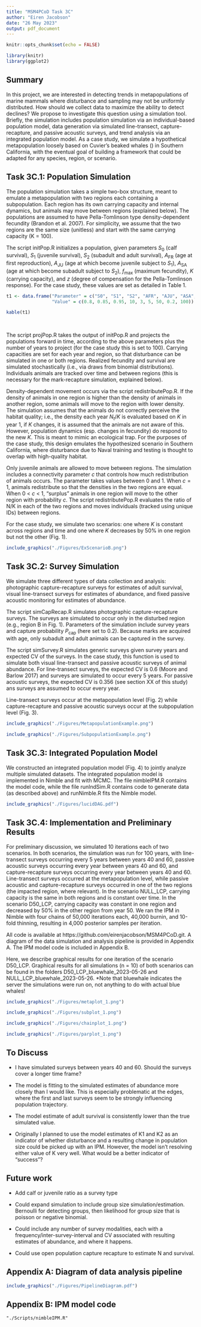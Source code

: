 ```yaml
---
title: "MSM4PCoD Task 3C"
author: "Eiren Jacobson"
date: "26 May 2023"
output: pdf_document
---
```


```r
knitr::opts_chunk$set(echo = FALSE)

library(knitr)
library(ggplot2)
```

## Summary

In this project, we are interested in detecting trends in metapopulations of marine mammals where disturbance and sampling may not be uniformly distributed. How should we collect data to maximize the ability to detect declines? We propose to investigate this question using a simulation tool. Briefly, the simulation includes population simulation via an individual-based population model, data generation via simulated line-transect, capture-recapture, and passive acoustic surveys, and trend analysis via an integrated population model. As a case study, we simulate a hypothetical metapopulation loosely based on Cuvier's beaked whales (\textit{Ziphius cavirostris}) in Southern California, with the eventual goal of building a framework that could be adapted for any species, region, or scenario.

\newpage

## Task 3C.1: Population Simulation

The population simulation takes a simple two-box structure, meant to emulate a metapopulation with two regions each containing a subpopulation. Each region has its own carrying capacity and internal dynamics, but animals may move between regions (explained below). The populations are assumed to have Pella-Tomlinson type density-dependent fecundity (Brandon et al. 2007). For simplicity, we assume that the two regions are the same size (unitless) and start with the same carrying capacity (K = 100).

The script initPop.R initializes a population, given parameters $S_0$ (calf survival), $S_1$ (juvenile survival), $S_2$ (subadult and adult survival), $A_\text{FR}$ (age at first reproduction), $A_\text{JU}$ (age at which become juvenile subject to $S_1$), $A_\text{SA}$ (age at which become subadult subject to $S_2$), $f_{\text{max}}$ (maximum fecundity), $K$ (carrying capacity), and $z$ (degree of compensation for the Pella-Tomlinson response). For the case study, these values are set as detailed in Table 1. 

```r

t1 <- data.frame("Parameter" = c("S0", "S1", "S2", "AFR", "AJU", "ASA", "AMAX", "fmax", "K"),
                 "Value" = c(0.8, 0.85, 0.95, 10, 3, 5, 50, 0.2, 100))

kable(t1)
                 
                
```

The script projPop.R takes the output of initPop.R and projects the populations forward in time, according to the above parameters plus the number of years to project (for the case study this is set to 100). Carrying capacities are set for each year and region, so that disturbance can be simulated in one or both regions. Realized fecundity and survival are simulated stochastically (i.e., via draws from binomial distributions). Individuals animals are tracked over time and between regions (this is necessary for the mark-recapture simulation, explained below).

Density-dependent movement occurs via the script redistributePop.R. If the density of animals in one region is higher than the density of animals in another region, some animals will move to the region with lower density. The simulation assumes that the animals do not correctly perceive the habitat quality; i.e., the density each year ${N_t}/K$ is evaluated based on $K$ in year 1, if $K$ changes, it is assumed that the animals are not aware of this. However, population dynamics (esp. changes in fecundity) do respond to the new $K$. This is meant to mimic an ecological trap. For the purposes of the case study, this design emulates the hypothesized scenario in Southern California, where disturbance due to Naval training and testing is thought to overlap with high-quality habitat. 

Only juvenile animals are allowed to move between regions. The simulation includes a connectivity parameter $c$ that controls how much redistribution of animals occurs. The parameter takes values between 0 and 1. When $c = 1$, animals redistribute so that the densities in the two regions are equal. When 0 < $c$ < 1, "surplus" animals in one region will move to the other region with probability $c$. The script redistributePop.R evaluates the ratio of N/K in each of the two regions and moves individuals (tracked using unique IDs) between regions. 

For the case study, we simulate two scenarios: one where $K$ is constant across regions and time and one where $K$ decreases by 50\% in one region but not the other (Fig. 1).

```r

include_graphics("./Figures/ExScenarioB.png")

```

\newpage

## Task 3C.2: Survey Simulation

We simulate three different types of data collection and analysis: photographic capture-recapture surveys for estimates of adult survival, visual line-transect surveys for estimates of abundance, and fixed passive acoustic monitoring for estimates of abundance. 

The script simCapRecap.R simulates photographic capture-recapture surveys. The surveys are simulated to occur only in the disturbed region (e.g., region B in Fig. 1). Parameters of the simulation include survey years and capture probability $P_\text{cap}$ (here set to 0.2). Because marks are acquired with age, only subadult and adult animals can be captured in the survey.

The script simSurvey.R simulates generic surveys given survey years and expected CV of the surveys. In the case study, this function is used to simulate both visual line-transect and passive acoustic surveys of animal abundance. For line-transect surveys, the expected CV is 0.6 (Moore and Barlow 2017) and surveys are simulated to occur every 5 years. For passive acoustic surveys, the expected CV is 0.356 (see section XX of this study) ans surveys are assumed to occur every year. 

Line-transect surveys occur at the metapopulation level (Fig. 2) while capture-recapture and passive acoustic surveys occur at the subpopulation level (Fig. 3).

```r

include_graphics("./Figures/MetapopulationExample.png")


```

```r

include_graphics("./Figures/SubpopulationExample.png")


```

\newpage

## Task 3C.3: Integrated Population Model 

We constructed an integrated population model (Fig. 4) to jointly analyze multiple simulated datasets. The integrated population model is implemented in Nimble and fit with MCMC. The file nimbleIPM.R contains the model code, while the file runIndSim.R contains code to generate data (as described above) and runNimble.R fits the Nimble model.

```r

include_graphics("./Figures/lucidDAG.pdf")

```

\newpage

## Task 3C.4: Implementation and Preliminary Results

For preliminary discussion, we simulated 10 iterations each of two scenarios. In both scenarios, the simulation was run for 100 years, with line-transect surveys occurring every 5 years between years 40 and 60, passive acoustic surveys occurring every year between years 40 and 60, and capture-recapture surveys occurring every year between years 40 and 60. Line-transect surveys occurred at the metapopulation level, while passive acoustic and capture-recapture surveys occurred in one of the two regions (the impacted region, where relevant). In the scenario NULL_LCP, carrying capacity is the same in both regions and is constant over time. In the scenario D50_LCP, carrying capacity was constant in one region and decreased by 50\% in the other region from year 50. We ran the IPM in Nimble with four chains of 50,000 iterations each, 40,000 burnin, and 10-fold thinning, resulting in 4,000 posterior samples per iteration.

All code is available at https://github.com/eirenjacobson/MSM4PCoD.git. A diagram of the data simulation and analysis pipeline is provided in Appendix A. The IPM model code is included in Appendix B.

Here, we describe graphical results for one iteration of the scenario D50_LCP. Graphical results for all simulations (n = 10) of both scenarios can be found in the folders D50_LCP_bluewhale_2023-05-26 and NULL_LCP_bluewhale_2023-05-26. *Note that bluewhale indicates the server the simulations were run on, not anything to do with actual blue whales!

```r

include_graphics("./Figures/metaplot_1.png")
```

   
```r

include_graphics("./Figures/subplot_1.png")
```

   
```r

include_graphics("./Figures/chainplot_1.png")
```

   
```r

include_graphics("./Figures/parplot_1.png")
```

\newpage

## To Discuss

- I have simulated surveys between years 40 and 60. Should the surveys cover a longer time frame?  

- The model is fitting to the simulated estimates of abundance more closely than I would like. This is especially problematic at the edges, where the first and last surveys seem to be strongly influencing population trajectory.

- The model estimate of adult survival is consistently lower than the true simulated value.  

- Originally I planned to use the model estimates of K1 and K2 as an indicator of whether disturbance and a resulting change in population size could be picked up with an IPM. However, the model isn't resolving either value of K very well. What would be a better indicator of "success"?

## Future work

- Add calf or juvenile ratio as a survey type

- Could expand simulation to include group size simulation/estimation. Bernoulli for detecting groups, then likelihood for group size that is poisson or negative binomial.

- Could include any number of survey modalities, each with a frequency/inter-survey-interval and CV associated with resulting estimates of abundance, and where it happens.

- Could use open population capture recapture to estimate N and survival.

\newpage


## Appendix A: Diagram of data analysis pipeline
```r

include_graphics("./Figures/PipelineDiagram.pdf")

```

\newpage

## Appendix B: IPM model code
```embed

"./Scripts/nimbleIPM.R"


```
